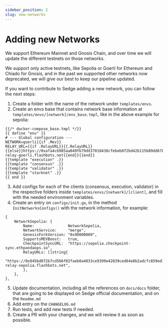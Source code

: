 ```yaml
---
sidebar_position: 2
slug: new-networks
---
```


# Adding new Networks

We support Ethereum Mainnet and Gnosis Chain, and over time we will update the different testnets on those networks.

We support only active testnets, like Sepolia or Goerli for Ethereum and Chiado for Gnosis, and in the past we supported
other networks now deprecated, we will give our best to keep our pipeline updated.

If you want to contribute to Sedge adding a new network, you can follow the next steps:

1. Create a folder with the name of the network under `templates/envs`.
2. Create an envs base that contains network base information at `templates/envs/[network]/env_base.tmpl`, like in the
above example for sepolia:
```
{{/* docker-compose_base.tmpl */}}
{{ define "env" }}
# --- Global configuration ---
NETWORK=goerli{{if .Mev}}
RELAY_URL={{if .RelayURL}}{{.RelayURL}}{{else}}https://0xafa4c6985aa049fb79dd37010438cfebeb0f2bd42b115b89dd678dab0670c1de38da0c4e9138c9290a398ecd9a0b3110@builder-relay-goerli.flashbots.net{{end}}{{end}}
{{template "execution" .}}
{{template "consensus" .}}
{{template "validator" .}}
{{template "starknet" .}}
{{ end }}
```
3. Add configs for each of the clients (consensus, execution, validator) in the respective folders inside
`templates/envs/[network]/[client]`, and fill with the needed environment variables.
4. Create an entry on `configs/init.go`, in the method `InitNetworksConfigs()` with the network information, for example:
```
{
	NetworkSepolia: {
		Name:               NetworkSepolia,
		NetworkService:     "merge",
		GenesisForkVersion: "0x90000069",
		SupportsMEVBoost:   true,
		CheckpointSyncURL:  "https://sepolia.checkpoint-sync.ethpandaops.io",
		RelayURLs: []string{
			"https://0x845bd072b7cd566f02faeb0a4033ce9399e42839ced64e8b2adcfc859ed1e8e1a5a293336a49feac6d9a5edb779be53a@builder-relay-sepolia.flashbots.net",
		},
	},
},
```
5. Update documentation, including all the references on `docs/docs` folder, that are going to be displayed on Sedge
official documentation, and on the `Readme.md`
6. Add entry on the `CHANGELOG.md`
7. Run tests, and add new tests if needed.
8. Create a PR with your changes, and we will review it as soon as possible.
